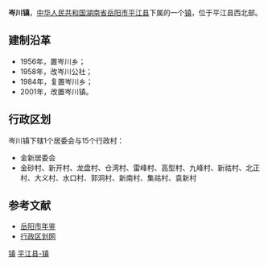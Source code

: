 {{nofootnotes|time=2011-12-20T14:53:13+00:00}}
{{中国乡级行政区<!---乡级行政区专用模板--->
|行政区全称 = 岑川镇
|景观照片文件名 = 
|景观照片描述 = 
|位置图文件名 = 
|位置图描述 = 
|汉语拼音 = 
|通用拼音 = 
|上级行政区 = [[湖南省|湖南省]][[岳阳市|岳阳市]][[平江县|平江县]]
|行政区类别 = 镇
|行政区划代码 = 430626114
|建置时间 = 2001年
|政府驻地 = 金沙洲
|地理坐标 = 
|毗邻 = 
|行政区划 = 16
|村委会 = 15
|居委会 = 1
|总面积 = 91.2平方公里
|户籍人口 = 1.8万
|户籍人口年份 = 2009
|常住人口 = 
|常住人口年份 = 
|人口密度 = 
|GDP = 
|GDP年份 = 
|邮政编码 =  
|电话区号 = 
|时区 = UTC+8（[[东八区|东八区]]）
|官方网站 = 
|网站名称 = 
}}
'''岑川镇'''，[[中华人民共和国|中华人民共和国]][[湖南省|湖南省]][[岳阳市|岳阳市]][[平江县|平江县]]下属的一个[[镇|镇]]，位于平江县西北部。

==建制沿革==
*1956年，置岑川乡；
*1958年，改岑川公社；
*1984年，复置岑川乡；
*2001年，改置岑川镇。

==行政区划==
岑川镇下辖1个居委会与15个行政村：
*金新居委会
*金砂村、新开村、龙盘村、仓湾村、雷峰村、高型村、九峰村、新祜村、北正村、大义村、水口村、郭洞村、新南村、集祜村、袁新村

==参考文献==
*[http://www.yysqw.gov.cn/Html/10/1/34/9/13895038.html 岳阳市年鉴]{{dead link|date=2017年12月 |bot=InternetArchiveBot |fix-attempted=yes }}
*[http://www.xzqh.org/html/2011/0602/24853.html 行政区划网]{{dead link|date=2017年12月 |bot=InternetArchiveBot |fix-attempted=yes }}

{{湖南小作品}}
{{平江县行政区划}}

[[Category:平江县行政区划|镇]]
[[Category:岳阳乡镇|平江县-镇]]